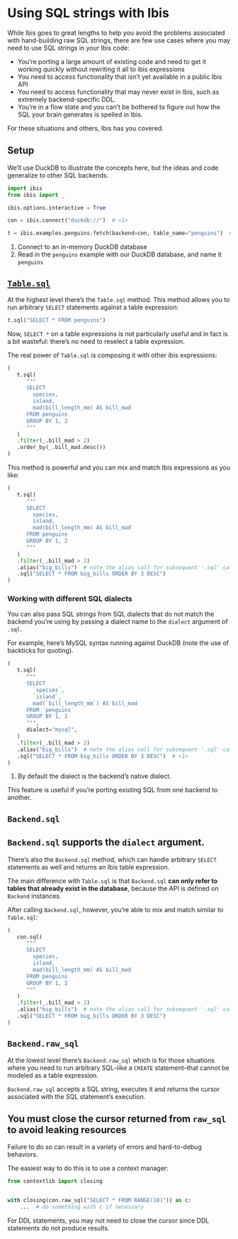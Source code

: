 # Using SQL strings with Ibis

While Ibis goes to great lengths to help you avoid the problems associated with
hand-building raw SQL strings, there are few use cases where you may need to
use SQL strings in your Ibis code:

- You're porting a large amount of existing code and need to get it working
  quickly without rewriting it all to ibis expressions
- You need to access functionality that isn't yet available in a public Ibis
  API
- You need to access functionality that may never exist in Ibis, such as
  extremely backend-specific DDL.
- You're in a flow state and you can't be bothered to figure out how the SQL
  your brain generates is spelled in Ibis.

For these situations and others, Ibis has you covered.

## Setup

We'll use DuckDB to illustrate the concepts here, but the ideas and code
generalize to other SQL backends.

```python
import ibis
from ibis import _

ibis.options.interactive = True

con = ibis.connect("duckdb://")  # <1>

t = ibis.examples.penguins.fetch(backend=con, table_name="penguins")  # <2>
```

1. Connect to an in-memory DuckDB database
2. Read in the `penguins` example with our DuckDB database, and name it `penguins`

## [`Table.sql`](../../reference/expression-tables.qmd#ibis.expr.types.relations.Table.sql)

At the highest level there's the `Table.sql` method. This method allows you to
run arbitrary `SELECT` statements against a table expression:

```python
t.sql("SELECT * FROM penguins")
```

Now, `SELECT *` on a table expressions is not particularly useful and in fact
is a bit wasteful: there's no need to reselect a table expression.

The real power of `Table.sql` is composing it with other ibis expressions:

```python
(
   t.sql(
      """
      SELECT
        species,
        island,
        mad(bill_length_mm) AS bill_mad
      FROM penguins
      GROUP BY 1, 2
      """
   )
   .filter(_.bill_mad > 2)
   .order_by(_.bill_mad.desc())
)
```

This method is powerful and you can mix and match Ibis expressions as you like:

```python
(
   t.sql(
      """
      SELECT
        species,
        island,
        mad(bill_length_mm) AS bill_mad
      FROM penguins
      GROUP BY 1, 2
      """
   )
   .filter(_.bill_mad > 2)
   .alias("big_bills")  # note the alias call for subsequent '.sql' calls
   .sql("SELECT * FROM big_bills ORDER BY 3 DESC")
)
```

### Working with different SQL dialects

You can also pass SQL strings from SQL dialects that do not match the backend
you're using by passing a dialect name to the `dialect` argument of `.sql`.

For example, here's MySQL syntax running against DuckDB (note the use of
backticks for quoting).

```python
(
   t.sql(
      """
      SELECT
        `species`,
        `island`,
        mad(`bill_length_mm`) AS bill_mad
      FROM `penguins`
      GROUP BY 1, 2
      """,
      dialect="mysql",
   )
   .filter(_.bill_mad > 2)
   .alias("big_bills")  # note the alias call for subsequent '.sql' calls
   .sql("SELECT * FROM big_bills ORDER BY 3 DESC")  # <1>
)
```

1. By default the dialect is the backend's native dialect.

This feature is useful if you're porting existing SQL from one backend to
another.

## `Backend.sql`

::: {.callout-tip}
## `Backend.sql` supports the `dialect` argument.
:::

There's also the `Backend.sql` method, which can handle arbitrary `SELECT`
statements as well and returns an Ibis table expression.

The main difference with `Table.sql` is that `Backend.sql` **can only refer to
tables that already exist in the database**, because the API is defined on
`Backend` instances.

After calling `Backend.sql`, however, you're able to mix and match similar
to `Table.sql`:

```python
(
   con.sql(
      """
      SELECT
        species,
        island,
        mad(bill_length_mm) AS bill_mad
      FROM penguins
      GROUP BY 1, 2
      """
   )
   .filter(_.bill_mad > 2)
   .alias("big_bills")  # note the alias call for subsequent '.sql' calls
   .sql("SELECT * FROM big_bills ORDER BY 3 DESC")
)
```

## `Backend.raw_sql`

At the lowest level there's `Backend.raw_sql` which is for those situations
where you need to run arbitrary SQL--like a `CREATE` statement--that cannot be
modeled as a table expression.

`Backend.raw_sql` accepts a SQL string, executes it and returns the cursor associated
with the SQL statement's execution.

::: {.callout-caution}
## You **must** close the cursor returned from `raw_sql` to avoid leaking resources

Failure to do so can result in a variety of errors and hard-to-debug behaviors.

The easiest way to do this is to use a context manager:

```python
from contextlib import closing


with closing(con.raw_sql("SELECT * FROM RANGE(10)")) as c:
    ...  # do something with c if necessary
```

For DDL statements, you may not need to close the cursor since DDL statements
do not produce results.
:::
